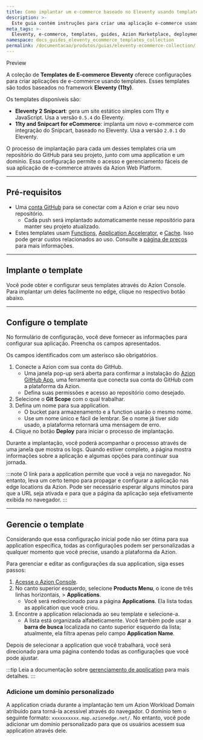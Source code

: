 ```yaml
---
title: Como implantar um e-commerce baseado no Eleventy usando templates
description: >-
  Este guia contém instruções para criar uma aplicação e-commerce usando templates baseados em Eleventy.
meta_tags: >-
  Eleventy, e-commerce, templates, guides, Azion Marketplace, deployment, online store
namespace: docs_guides_eleventy_ecommerce_templates_collection
permalink: /documentacao/produtos/guias/eleventy-ecommerce-collection/
---
```



<Tag severity="info" client:only="vue">
Preview
</Tag>

A coleção de **Templates de E-commerce Eleventy** oferece configurações para criar aplicações de e-commerce usando templates. Esses templates são todos baseados no framework **Eleventy (11ty)**.

Os templates disponíveis são:

- **Eleventy 2 Snipcart**: gera um site estático simples com 11ty e JavaScript. Usa a versão `0.5.4` do Eleventy.
- **11ty and Snipcart for eCommerce**: implanta um novo e-commerce com integração do Snipcart, baseado no Eleventy. Usa a versão `2.0.1` do Eleventy.

O processo de implantação para cada um desses templates cria um repositório do GitHub para seu projeto, junto com uma application e um domínio. Essa configuração permite o acesso e gerenciamento fáceis de sua aplicação de e-commerce através da Azion Web Platform.

---

## Pré-requisitos

- Uma [conta GitHub](https://github.com/signup) para se conectar com a Azion e criar seu novo repositório.
    - Cada push será implantado automaticamente nesse repositório para manter seu projeto atualizado.
- Estes templates usam [Functions](/pt-br/documentacao/produtos/build/applications/functions/), [Application Accelerator](/pt-br/documentacao/produtos/build/applications/application-accelerator/), e [Cache](/pt-br/documentacao/produtos/build/applications/cache/). Isso pode gerar custos relacionados ao uso. Consulte a [página de preços](/pt-br/precos/) para mais informações.

---

## Implante o template

Você pode obter e configurar seus templates através do Azion Console. Para implantar um deles facilmente no edge, clique no respectivo botão abaixo.

<LinkButton
    label="Implantar Eleventy 2 Snipcart"
    link="https://console.azion.com/create/azion-community/eleventy-to-snipcart"
    icon="ai ai-azion"
    icon-pos="left"
  />
<LinkButton
    label="Implantar 11ty and Snipcart for eCommerce"
    link="https://console.azion.com/create/azion-community/eleventy-snipcart-for-ecommerce"
    icon="ai ai-azion"
    icon-pos="left"
  />

---

## Configure o template

No formulário de configuração, você deve fornecer as informações para configurar sua aplicação. Preencha os campos apresentados. 

Os campos identificados com um asterisco são obrigatórios.

1. Conecte a Azion com sua conta do GitHub.
    - Uma janela pop-up será aberta para confirmar a instalação do [Azion GitHub App](/pt-br/documentacao/produtos/guias/azion-github-app/), uma ferramenta que conecta sua conta do GitHub com a plataforma da Azion.
    - Defina suas permissões e acesso ao repositório como desejado.
2. Selecione o **Git Scope** com o qual trabalhar.
3. Defina um nome para sua application.
    - O bucket para armazenamento e a function usarão o mesmo nome.
    - Use um nome único e fácil de lembrar. Se o nome já tiver sido usado, a plataforma retornará uma mensagem de erro.
4. Clique no botão **Deploy** para iniciar o processo de implantação.

Durante a implantação, você poderá acompanhar o processo através de uma janela que mostra os logs. Quando estiver completo, a página mostra informações sobre a aplicação e algumas opções para continuar sua jornada.

:::note
O link para a application permite que você a veja no navegador. No entanto, leva um certo tempo para propagar e configurar a aplicação nas edge locations da Azion. Pode ser necessário esperar alguns minutos para que a URL seja ativada e para que a página da aplicação seja efetivamente exibida no navegador.
:::

---

## Gerencie o template

Considerando que essa configuração inicial pode não ser ótima para sua application específica, todas as configurações podem ser personalizadas a qualquer momento que você precise, usando a plataforma da Azion.

Para gerenciar e editar as configurações da sua application, siga esses passos:

1. [Acesse o Azion Console](https://console.azion.com).
2. No canto superior esquerdo, selecione **Products Menu**, o ícone de três linhas horizontais, > **Applications**.
    - Você será redirecionado para a página **Applications**. Ela lista todas as application que você criou.
3. Encontre a application relacionada ao seu template e selecione-a.
    - A lista está organizada alfabeticamente. Você também pode usar a **barra de busca** localizada no canto superior esquerdo da lista; atualmente, ela filtra apenas pelo campo **Application Name**.

Depois de selecionar a application que você trabalhará, você será direcionado para uma página contendo todas as configurações que você pode ajustar.

:::tip
Leia a documentação sobre [gerenciamento de application](/pt-br/documentacao/produtos/build/edge-application/primeiros-passos/) para mais detalhes.
:::

### Adicione um domínio personalizado

A application criada durante a implantação tem um Azion Workload Domain atribuído para torná-la acessível através do navegador. O domínio tem o seguinte formato: `xxxxxxxxxx.map.azionedge.net/`. No entanto, você pode adicionar um domínio personalizado para que os usuários acessem sua application através dele.

<LinkButton link="/pt-br/documentacao/produtos/guias/configurar-dominio/" label="ir para o guia de configuração de domínio" severity="secondary" /> 
